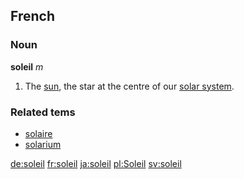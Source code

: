 ==French==
===Noun===
'''soleil''' ''m''

# The [[sun]], the star at the centre of our [[solar system]].
===Related tems===
*[[solaire]]
*[[solarium]]

[[de:soleil]]
[[fr:soleil]]
[[ja:soleil]]
[[pl:Soleil]]
[[sv:soleil]]